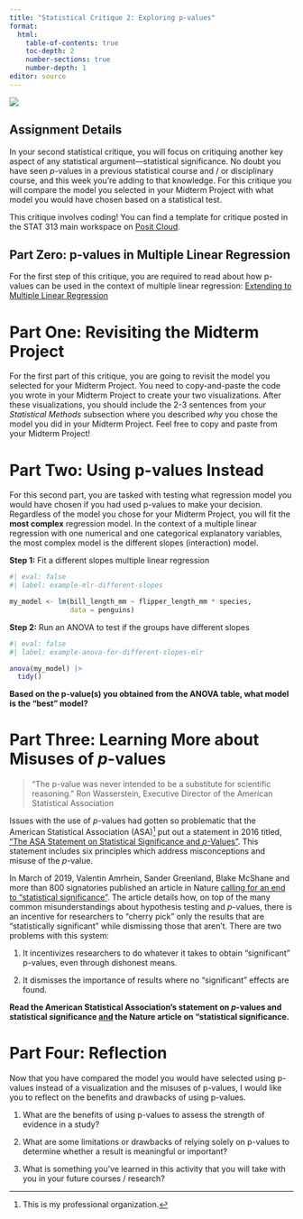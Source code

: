 ```yaml
---
title: "Statistical Critique 2: Exploring p-values"
format: 
  html:
    table-of-contents: true
    toc-depth: 2
    number-sections: true
    number-depth: 1
editor: source
---
```


![](images/significant.jpeg){fig-alt="A black-and-white cartoon depicts several scientists, each saying a variation of the word 'significant' in different fonts and styles. Some speech bubbles say 'significant?', 'Significant.', 'significance.', 'significance', 'Significant!', and 'Significant.' in bold or stylized text. The image humorously illustrates the overuse and varied emphasis of the word 'significant' in scientific communication. "}

## Assignment Details

In your second statistical critique, you will focus on critiquing another key
aspect of any statistical argument---statistical significance. No doubt you have
seen $p$-values in a previous statistical course and / or disciplinary course,
and this week you're adding to that knowledge. For this critique you will
compare the model you selected in your Midterm Project with what model you would
have chosen based on a statistical test.

This critique involves coding! You can find a template for critique posted in
the STAT 313 main workspace on [Posit Cloud](https://posit.cloud/).

## Part Zero: p-values in Multiple Linear Regression

For the first step of this critique, you are required to read about how p-values
can be used in the context of multiple linear regression: [Extending to Multiple Linear Regression](../weeks/chapters/week-8-reading-mlr.qmd "Extending to Multiple Linear Regression")

# Part One: Revisiting the Midterm Project

For the first part of this critique, you are going to revisit the model you
selected for your Midterm Project. You need to copy-and-paste the code you wrote
in your Midterm Project to create your two visualizations. After these
visualizations, you should include the 2-3 sentences from your 
*Statistical Methods* subsection where you described *why* you chose the model
you did in your Midterm Project. Feel free to copy and paste from your 
Midterm Project!

# Part Two: Using p-values Instead

For this second part, you are tasked with testing what regression model you
would have chosen if you had used p-values to make your decision. Regardless of
the model you chose for your Midterm Project, you will fit the **most complex**
regression model. In the context of a multiple linear regression with one
numerical and one categorical explanatory variables, the most complex model is
the different slopes (interaction) model.

**Step 1:** Fit a different slopes multiple linear regression

```r
#| eval: false
#| label: example-mlr-different-slopes

my_model <- lm(bill_length_mm ~ flipper_length_mm * species, 
               data = penguins)
```

**Step 2:** Run an ANOVA to test if the groups have different slopes

```r
#| eval: false
#| label: example-anova-for-different-slopes-mlr

anova(my_model) |> 
  tidy()
```

**Based on the p-value(s) you obtained from the ANOVA table, what model is the "best"
model?**

# Part Three: Learning More about Misuses of $p$-values

> "The p-value was never intended to be a substitute for scientific reasoning." 
> Ron Wasserstein, Executive Director of the American Statistical Association

Issues with the use of $p$-values had gotten so problematic that the American
Statistical Association (ASA)[^1] put out a statement in 2016 titled,
["The ASA Statement on Statistical Significance and $p$-Values"](https://www.amstat.org/asa/files/pdfs/P-ValueStatement.pdf). This
statement includes six principles which address misconceptions and misuse of the
$p$-value.

[^1]: This is my professional organization.

<!-- > "Over time it appears the p-value has become a gatekeeper for whether work is -->
<!-- > publishable. This apparent editorial bias leads to the 'file-drawer effect,' -->
<!-- > in which research with statistically significant outcomes are much more likely -->
<!-- > to get published, while other work that might well be just as important -->
<!-- > scientifically is never seen in print. It also leads to practices called by -->
<!-- > such names as 'p-hacking' and 'data dredging' that emphasize the search for -->
<!-- > small p-values over other statistical and scientific reasoning." -->
<!-- > -->
<!-- > Jessica Utts, President of the American Statistical Association -->

In March of 2019, Valentin Amrhein, Sander Greenland, Blake McShane and more
than 800 signatories published an article in Nature [calling for an end to "statistical significance"](https://www-nature-com.calpoly.idm.oclc.org/articles/d41586-019-00857-9). The article
details how, on top of the many common misunderstandings about hypothesis
testing and $p$-values, there is an incentive for researchers to "cherry pick"
only the results that are "statistically significant" while dismissing those
that aren't. There are two problems with this system:

1.  It incentivizes researchers to do whatever it takes to obtain "significant"
p-values, even through dishonest means.

2.  It dismisses the importance of results where no "significant" effects are
found.

**Read the American Statistical Association's statement on $p$-values and 
statistical significance [and]{.underline} the Nature article on 
"statistical significance.**

# Part Four: Reflection

Now that you have compared the model you would have selected using p-values
instead of a visualization and the misuses of p-values, I would like you to 
reflect on the benefits and drawbacks of using p-values. 

1. What are the benefits of using p-values to assess the strength of evidence
in a study? 

2. What are some limitations or drawbacks of relying solely on p-values to
determine whether a result is meaningful or important?

3. What is something you've learned in this activity that you will take with you
in your future courses / research?
